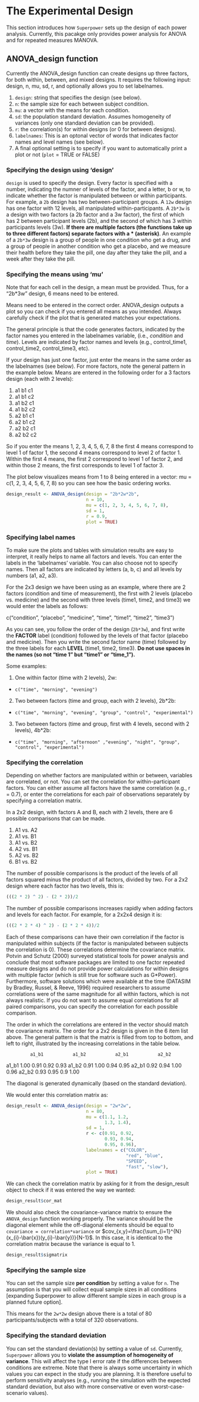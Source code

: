 # The Experimental Design

This section introduces how `Superpower` sets up the design of each power analysis.
Currently, this pacakge only provides power analysis for ANOVA and for repeated measures MANOVA.

## ANOVA_design function

Currently the ANOVA_design function can create designs up three factors, for both within, between, and mixed designs. It requires the following input: design, n, mu, sd, r, and optionally allows you to set labelnames. 

1. `design`: string that specifies the design (see below).
2. `n`: the sample size for each between subject condition.
3. `mu`: a vector with the means for each condition.
4. `sd`: the population standard deviation. Assumes homogeneity of variances (only one standard deviation can be provided).
5. `r`: the correlation(s) for within designs (or 0 for between designs).
6. `labelnames`: This is an optonal vector of words that indicates factor names and level names (see below).
7. A final optional setting is to specify if you want to automatically print a plot or not (`plot` = TRUE or FALSE)

### Specifying the design using 'design'

`design` is used to specify the design. 
Every factor is specified with a number, indicating the numner of levels of the factor, and a letter, b or w, to indicate whether the factor is manipulated between or within participants.
For example, a `2b` design has two between-participant groups. 
A `12w` design has one factor with 12 levels, all manipulated within-participants.
A `2b*3w` is a design with two factors (a 2b factor and a 3w factor), the first of which has 2 between participant levels (2b), and the second of which has 3 within participants levels (3w). 
**If there are multiple factors (the functions take up to three different factors) separate factors with a \* (asterisk)**. 
An example of a `2b*3w` design is a group of people in one condition who get a drug, and a group of people in another condition who get a placebo, and we measure their health before they take the pill, one day after they take the pill, and a week after they take the pill. 

### Specifying the means using 'mu'

Note that for each cell in the design, a mean must be provided. Thus, for a "2b*3w" design, 6 means need to be entered. 

Means need to be entered in the correct order. ANOVA_design outputs a plot so you can check if you entered all means as you intended. Always carefully check if the plot that is generated matches your expectations. 

The general principle is that the code generates factors, indicated by the factor names you entered in the labelnames variable, (i.e., *condition* and *time*). Levels are indicated by factor names and levels (e.g., control_time1, control_time2, control_time3, etc). 

If your design has just one factor, just enter the means in the same order as the labelnames (see below). For more factors, note the general pattern in the example below. Means are entered in the following order for a 3 factors design (each with 2 levels): 

1. a1 b1 c1
2. a1 b1 c2
3. a1 b2 c1
4. a1 b2 c2
5. a2 b1 c1
6. a2 b1 c2
7. a2 b2 c1
8. a2 b2 c2

So if you enter the means 1, 2, 3, 4, 5, 6, 7, 8 the first 4 means correspond to level 1 of factor 1, the second 4 means correspond to level 2 of factor 1. Within the first 4 means, the first 2 correspond to level 1 of factor 2, and within those 2 means, the first corresponds to level 1 of factor 3.

The plot below visualizes means from 1 to 8 being entered in a vector: mu = c(1, 2, 3, 4, 5, 6, 7, 8) so you can see how the basic ordering works.

```r
design_result <- ANOVA_design(design = "2b*2w*2b",
                              n = 10, 
                              mu = c(1, 2, 3, 4, 5, 6, 7, 8), 
                              sd = 1, 
                              r = 0.9,
                              plot = TRUE)
```

### Specifying label names

To make sure the plots and tables with simulation results are easy to interpret, it really helps to name all factors and levels. You can enter the labels in the 'labelnames' variable. You can also choose not to specify names. Then all factors are indicated by letters (a, b, c) and all levels by numbers (a1, a2, a3).

For the 2x3 design we have been using as an example, where there are 2 factors (condition and time of measurement), the first with 2 levels (placebo vs. medicine) and the second with three levels (time1, time2, and time3) we would enter the labels as follows: 

c("condition", "placebo", "medicine", "time", "time1", "time2", "time3")

As you can see, you follow the order of the design (`2b*3w`), and first write the **FACTOR** label (condition) followed by the levels of that factor (placebo and medicine). Then you write the second factor name (time) followed by the three labels for each **LEVEL** (time1, time2, time3). **Do not use spaces in the names (so not "time 1" but "time1" or "time_1").**

Some examples:

1. One within factor (time with 2 levels), 2w: 
  + `c("time", "morning", "evening")`
2. Two between factors (time and group, each with 2 levels), 2b*2b: 
  + `c("time", "morning", "evening", "group", "control", "experimental")`
3. Two between factors (time and group, first with 4 levels, second with 2 levels), 4b*2b: 
  + `c("time", "morning", "afternoon" ,"evening", "night", "group", "control", "experimental")`

### Specifying the correlation 

Depending on whether factors are manipulated within or between, variables are correlated, or not. You can set the correlation for within-participant factors. You can either assume all factors have the same correlation (e.g., r = 0.7), or enter the correlations for each pair of observations separately by specifying a correlation matrix.

In a 2x2 design, with factors A and B, each with 2 levels, there are 6 possible comparisons that can be made.

1. A1 vs. A2
2. A1 vs. B1
3. A1 vs. B2
4. A2 vs. B1
5. A2 vs. B2
6. B1 vs. B2

The number of possible comparisons is the product of the levels of all factors squared minus the product of all factors, divided by two. For a 2x2 design where each factor has two levels, this is:

```r
(((2 * 2) ^ 2) - (2 * 2))/2
```

The number of possible comparisons increases rapidly when adding factors and levels for each factor. For example, for a 2x2x4 design it is:

```r
(((2 * 2 * 4) ^ 2) - (2 * 2 * 4))/2
```

Each of these comparisons can have their own correlation if the factor is manipulated within subjects (if the factor is manipulated between subjects the correlation is 0). These correlations determine the covariance matrix. Potvin and Schutz (2000) surveyed statistical tools for power analysis and conclude that most software packages are limited to one factor repeated measure designs and do not provide power calculations for within designs with multiple factor (which is still true for software such as G*Power). Furthermore, software solutions which were available at the time (DATASIM by Bradley, Russel, & Reeve, 1996) required researchers to assume correlations were of the same magnitude for all within factors, which is not always realistic. If you do not want to assume equal correlations for all paired comparisons, you can specify the correlation for each possible comparison.  

The order in which the correlations are entered in the vector should match the covariance matrix.
The order for a 2x2 design is given in the 6 item list above. The general pattern is that the matrix is filled from top to bottom, and left to right, illustrated by the increasing correlations in the table below.

             a1_b1           a1_b2           a2_b1           a2_b2
a1_b1        1.00            0.91            0.92            0.93
a1_b2        0.91            1.00            0.94            0.95
a2_b1        0.92            0.94            1.00            0.96
a2_b2        0.93            0.95            0.9             1.00

The diagonal is generated dynamically (based on the standard deviation).

We would enter this correlation matrix as:

```r
design_result <- ANOVA_design(design = "2w*2w",
                              n = 80,
                              mu = c(1.1, 1.2, 
                                     1.3, 1.4),
                              sd = 1,
                              r <- c(0.91, 0.92, 
                                     0.93, 0.94, 
                                     0.95, 0.96),
                              labelnames = c("COLOR", 
                                             "red", "blue", 
                                             "SPEED", 
                                             "fast", "slow"),
                              plot = TRUE)
```

We can check the correlation matrix by asking for it from the design_result object to check if it was entered the way we wanted:

```r
design_result$cor_mat
```

We should also check the covariance-variance matrix to ensure the `ANOVA_design` function working properly. 
The variance should be the diagonal element while the off-diagonal elements should be equal to `covariance = correlation*variance` or $cov_{x,y}=\frac{\sum_{i=1}^{N}(x_{i}-\bar{x})(y_{i}-\bar{y})}{N-1}$. 
In this case, it is identical to the correlation matrix because the variance is equal to 1.

```r
design_result$sigmatrix
```

### Specifying the sample size

You can set the sample size **per condition** by setting a value for `n`. The assumption is that you will collect equal sample sizes in all conditions [expanding Superpower to allow different sample sizes in each group is a planned future option].

This means for the `2w*2w` design above there is a total of 80 participants/subjects with a total of 320 observations.

### Specifying the standard deviation

You can set the standard deviation(s) by setting a value of `sd`. Currently, `Superpower` allows you to **violate the assumption of homogeneity of variance**. This will affect the type I error rate if the differences between conditions are extreme. Note that there is always some uncertainty in which values you can expect in the study you are planning. It is therefore useful to perform sensitivity analyses (e.g., running the simulation with the expected standard deviation, but also with more conservative or even worst-case-scenario values).

